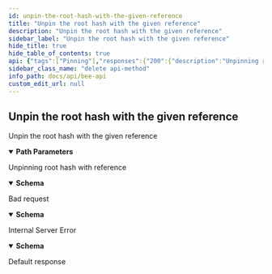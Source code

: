 ```yaml
---
id: unpin-the-root-hash-with-the-given-reference
title: "Unpin the root hash with the given reference"
description: "Unpin the root hash with the given reference"
sidebar_label: "Unpin the root hash with the given reference"
hide_title: true
hide_table_of_contents: true
api: {"tags":["Pinning"],"responses":{"200":{"description":"Unpinning root hash with reference","content":{"application/json":{"schema":{"type":"object","properties":{"message":{"type":"string"},"code":{"type":"integer"}},"title":"Response"}}}},"400":{"description":"Bad request","content":{"application/problem+json":{"schema":{"type":"object","properties":{"code":{"type":"integer"},"message":{"type":"string"},"reasons":{"type":"array","nullable":true,"description":"List of reasons for the error message.","items":{"type":"string"}}},"title":"ProblemDetails"}}}},"500":{"description":"Internal Server Error","content":{"application/problem+json":{"schema":{"type":"object","properties":{"code":{"type":"integer"},"message":{"type":"string"},"reasons":{"type":"array","nullable":true,"description":"List of reasons for the error message.","items":{"type":"string"}}},"title":"ProblemDetails"}}}},"default":{"description":"Default response"}},"description":"Unpin the root hash with the given reference","parameters":[{"in":"path","name":"reference","schema":{"oneOf":[{"type":"string","pattern":"^[A-Fa-f0-9]{64}$","example":"36b7efd913ca4cf880b8eeac5093fa27b0825906c600685b6abdd6566e6cfe8f","title":"SwarmAddress"},{"type":"string","pattern":"^[A-Fa-f0-9]{128}$","example":"36b7efd913ca4cf880b8eeac5093fa27b0825906c600685b6abdd6566e6cfe8f2d2810619d29b5dbefd5d74abce25d58b81b251baddb9c3871cf0d6967deaae2","title":"SwarmEncryptedReference"}],"title":"SwarmOnlyReference"},"required":true,"description":"Swarm reference of the root hash"}],"method":"delete","path":"/pins/{reference}","servers":[{"url":"http://{apiRoot}:{port}/v1","variables":{"apiRoot":{"default":"localhost","description":"Base address of the local bee node main API"},"port":{"default":"1633","description":"Service port provided in bee node config"}}},{"url":"http://{apiRoot}:{port}","variables":{"apiRoot":{"default":"localhost","description":"Base address of the local bee node main API"},"port":{"default":"1633","description":"Service port provided in bee node config"}}}],"security":[{}],"securitySchemes":{"basicAuth":{"type":"http","scheme":"basic"},"bearerAuth":{"type":"http","scheme":"bearer","bearerFormat":"SecurityToken"}},"info":{"version":"5.0.0","title":"Bee API","description":"A list of the currently provided Interfaces to interact with the swarm, implementing file operations and sending messages"},"postman":{"name":"Unpin the root hash with the given reference","description":{"type":"text/plain"},"url":{"path":["pins",":reference"],"host":["{{baseUrl}}"],"query":[],"variable":[{"disabled":false,"description":{"content":"(Required) Swarm reference of the root hash","type":"text/plain"},"type":"any","value":"","key":"reference"}]},"header":[{"key":"Accept","value":"application/json"}],"method":"DELETE"}}
sidebar_class_name: "delete api-method"
info_path: docs/api/bee-api
custom_edit_url: null
---
```



## Unpin the root hash with the given reference



Unpin the root hash with the given reference

<details style={{"marginBottom":"1rem"}} data-collapsed={false} open={true}><summary style={{}}><strong>Path Parameters</strong></summary><div><ul><ParamsItem className={"paramsItem"} param={{"in":"path","name":"reference","schema":{"oneOf":[{"type":"string","pattern":"^[A-Fa-f0-9]{64}$","example":"36b7efd913ca4cf880b8eeac5093fa27b0825906c600685b6abdd6566e6cfe8f","title":"SwarmAddress"},{"type":"string","pattern":"^[A-Fa-f0-9]{128}$","example":"36b7efd913ca4cf880b8eeac5093fa27b0825906c600685b6abdd6566e6cfe8f2d2810619d29b5dbefd5d74abce25d58b81b251baddb9c3871cf0d6967deaae2","title":"SwarmEncryptedReference"}],"title":"SwarmOnlyReference"},"required":true,"description":"Swarm reference of the root hash"}}></ParamsItem></ul></div></details><div><ApiTabs><TabItem label={"200"} value={"200"}><div>

Unpinning root hash with reference

</div><div><MimeTabs schemaType={"response"}><TabItem label={"application/json"} value={"application/json"}><SchemaTabs><TabItem label={"Schema"} value={"Schema"}><details style={{}} data-collapsed={false} open={true}><summary style={{"textAlign":"left"}}><strong>Schema</strong></summary><div style={{"textAlign":"left","marginLeft":"1rem"}}></div><ul style={{"marginLeft":"1rem"}}><SchemaItem collapsible={false} name={"message"} required={false} schemaName={"string"} qualifierMessage={undefined} schema={{"type":"string"}}></SchemaItem><SchemaItem collapsible={false} name={"code"} required={false} schemaName={"integer"} qualifierMessage={undefined} schema={{"type":"integer"}}></SchemaItem></ul></details></TabItem><TabItem label={"Example (from schema)"} value={"Example (from schema)"}><ResponseSamples responseExample={"{\n  \"message\": \"string\",\n  \"code\": 0\n}"} language={"json"}></ResponseSamples></TabItem></SchemaTabs></TabItem></MimeTabs></div></TabItem><TabItem label={"400"} value={"400"}><div>

Bad request

</div><div><MimeTabs schemaType={"response"}><TabItem label={"application/problem+json"} value={"application/problem+json"}><SchemaTabs><TabItem label={"Schema"} value={"Schema"}><details style={{}} data-collapsed={false} open={true}><summary style={{"textAlign":"left"}}><strong>Schema</strong></summary><div style={{"textAlign":"left","marginLeft":"1rem"}}></div><ul style={{"marginLeft":"1rem"}}><SchemaItem collapsible={false} name={"code"} required={false} schemaName={"integer"} qualifierMessage={undefined} schema={{"type":"integer"}}></SchemaItem><SchemaItem collapsible={false} name={"message"} required={false} schemaName={"string"} qualifierMessage={undefined} schema={{"type":"string"}}></SchemaItem><SchemaItem collapsible={false} name={"reasons"} required={false} schemaName={"string[]"} qualifierMessage={undefined} schema={{"type":"array","nullable":true,"description":"List of reasons for the error message.","items":{"type":"string"}}}></SchemaItem></ul></details></TabItem><TabItem label={"Example (from schema)"} value={"Example (from schema)"}><ResponseSamples responseExample={"{\n  \"code\": 0,\n  \"message\": \"string\",\n  \"reasons\": [\n    \"string\"\n  ]\n}"} language={"json"}></ResponseSamples></TabItem></SchemaTabs></TabItem></MimeTabs></div></TabItem><TabItem label={"500"} value={"500"}><div>

Internal Server Error

</div><div><MimeTabs schemaType={"response"}><TabItem label={"application/problem+json"} value={"application/problem+json"}><SchemaTabs><TabItem label={"Schema"} value={"Schema"}><details style={{}} data-collapsed={false} open={true}><summary style={{"textAlign":"left"}}><strong>Schema</strong></summary><div style={{"textAlign":"left","marginLeft":"1rem"}}></div><ul style={{"marginLeft":"1rem"}}><SchemaItem collapsible={false} name={"code"} required={false} schemaName={"integer"} qualifierMessage={undefined} schema={{"type":"integer"}}></SchemaItem><SchemaItem collapsible={false} name={"message"} required={false} schemaName={"string"} qualifierMessage={undefined} schema={{"type":"string"}}></SchemaItem><SchemaItem collapsible={false} name={"reasons"} required={false} schemaName={"string[]"} qualifierMessage={undefined} schema={{"type":"array","nullable":true,"description":"List of reasons for the error message.","items":{"type":"string"}}}></SchemaItem></ul></details></TabItem><TabItem label={"Example (from schema)"} value={"Example (from schema)"}><ResponseSamples responseExample={"{\n  \"code\": 0,\n  \"message\": \"string\",\n  \"reasons\": [\n    \"string\"\n  ]\n}"} language={"json"}></ResponseSamples></TabItem></SchemaTabs></TabItem></MimeTabs></div></TabItem><TabItem label={"default"} value={"default"}><div>

Default response

</div><div></div></TabItem></ApiTabs></div>
      